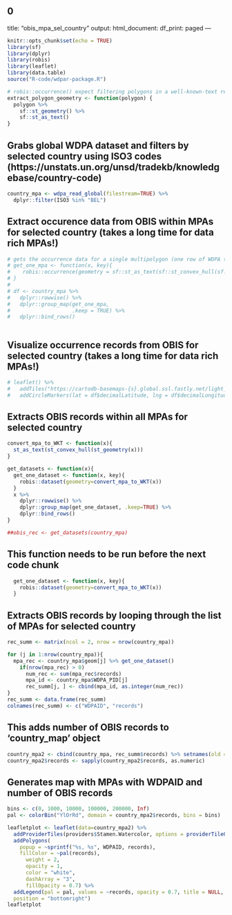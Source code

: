 0
---
title: "obis_mpa_sel_country"
output:
  html_document:
    df_print: paged
---

```{r setup, include=FALSE, message = FALSE}
knitr::opts_chunk$set(echo = TRUE)
library(sf)
library(dplyr)
library(robis)
library(leaflet)
library(data.table)
source("R-code/wdpar-package.R")

# robis::occurrence() expect filtering polygons in a well-known-text represerntation (aka WKT)
extract_polygon_geometry <- function(polygon) {
  polygon %>%
    sf::st_geometry() %>%
    sf::st_as_text()
}

```

## Grabs global WDPA dataset and filters by selected country using ISO3 codes (https://unstats.un.org/unsd/tradekb/knowledgebase/country-code)

```{r}
country_mpa <- wdpa_read_global(filestream=TRUE) %>%
  dplyr::filter(ISO3 %in% "BEL")
```


## Extract occurence data from OBIS within MPAs for selected country (takes a long time for data rich MPAs!)

```{r obis}

# gets the occurrence data for a single multipolygon (one row of WDPA table)
# get_one_mpa <- function(x, key){
#    robis::occurrence(geometry = sf::st_as_text(sf::st_convex_hull(sf::st_geometry(x))))
# }
# 
# df <- country_mpa %>%
#   dplyr::rowwise() %>%
#   dplyr::group_map(get_one_mpa,
#                    .keep = TRUE) %>%
#   dplyr::bind_rows()
   
```

## Visualize occurrence records from OBIS for selected country (takes a long time for data rich MPAs!)

```{r}
# leaflet() %>%
#   addTiles("https://cartodb-basemaps-{s}.global.ssl.fastly.net/light_all/{z}/{x}/{y}.png") %>%
#   addCircleMarkers(lat = df$decimalLatitude, lng = df$decimalLongitude, radius = 5, weight = 0, fillOpacity = 1, fillColor = "#cc3300")

```

## Extracts OBIS records within all MPAs for selected country

```{r}
convert_mpa_to_WKT <- function(x){
  st_as_text(st_convex_hull(st_geometry(x)))
}

get_datasets <- function(x){
  get_one_dataset <- function(x, key){
    robis::dataset(geometry=convert_mpa_to_WKT(x))
  }
  x %>% 
    dplyr::rowwise() %>% 
    dplyr::group_map(get_one_dataset, .keep=TRUE) %>% 
    dplyr::bind_rows()
}

##obis_rec <- get_datasets(country_mpa)
```

## This function needs to be run before the next code chunk

```{r}
  get_one_dataset <- function(x, key){
    robis::dataset(geometry=convert_mpa_to_WKT(x))
  }
```

## Extracts OBIS records by looping through the list of MPAs for selected country

```{r}
rec_summ <- matrix(ncol = 2, nrow = nrow(country_mpa)) 

for (j in 1:nrow(country_mpa)){
  mpa_rec <- country_mpa$geom[j] %>% get_one_dataset()
    if(nrow(mpa_rec) > 0)
      num_rec <- sum(mpa_rec$records)
      mpa_id <- country_mpa$WDPA_PID[j]
      rec_summ[j, ] <- cbind(mpa_id, as.integer(num_rec))
}
rec_summ <- data.frame(rec_summ) 
colnames(rec_summ) <- c("WDPAID", "records")
```

## This adds number of OBIS records to 'country_map' object

```{r}
country_mpa2 <- cbind(country_mpa, rec_summ$records) %>% setnames(old = c('rec_summ.records'), new = c('records'))
country_mpa2$records <- sapply(country_mpa2$records, as.numeric)
```

## Generates map with MPAs with WDPAID and number of OBIS records

```{r}
bins <- c(0, 1000, 10000, 100000, 200000, Inf)
pal <- colorBin("YlOrRd", domain = country_mpa2$records, bins = bins)

leafletplot <- leaflet(data=country_mpa2) %>% 
  addProviderTiles(providers$Stamen.Watercolor, options = providerTileOptions(noWrap = TRUE)) %>% 
  addPolygons(
    popup = ~sprintf("%s, %s", WDPAID, records),
    fillColor = ~pal(records),
      weight = 2,
      opacity = 1,
      color = "white",
      dashArray = "3",
      fillOpacity = 0.7) %>% 
  addLegend(pal = pal, values = ~records, opacity = 0.7, title = NULL,
  position = "bottomright")
leafletplot 
```





